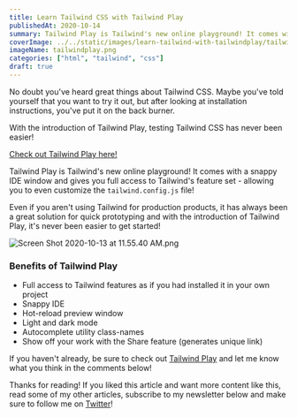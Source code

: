 ```yaml
---
title: Learn Tailwind CSS with Tailwind Play
publishedAt: 2020-10-14
summary: Tailwind Play is Tailwind's new online playground! It comes with a snappy IDE window and gives you full access to Tailwind's feature set - allowing you to even customize the tailwind.config.js file!
coverImage: ../../static/images/learn-tailwind-with-tailwindplay/tailwindplay.png
imageName: tailwindplay.png
categories: ["html", "tailwind", "css"]
draft: true
---
```


No doubt you've heard great things about Tailwind CSS. Maybe you've told yourself that you want to try it out, but after looking at installation instructions, you've put it on the back burner.

With the introduction of Tailwind Play, testing Tailwind CSS has never been easier!

[Check out Tailwind Play here!](https://play.tailwindcss.com/)

Tailwind Play is Tailwind's new online playground! It comes with a snappy IDE window and gives you full access to Tailwind's feature set - allowing you to even customize the `tailwind.config.js` file!

Even if you aren't using Tailwind for production products, it has always been a great solution for quick prototyping and with the introduction of Tailwind Play, it's never been easier to get started!

![Screen Shot 2020-10-13 at 11.55.40 AM.png](https://cdn.hashnode.com/res/hashnode/image/upload/v1602608162480/LVjjt2AE7.png)

### Benefits of Tailwind Play

- Full access to Tailwind features as if you had installed it in your own project
- Snappy IDE
- Hot-reload preview window
- Light and dark mode
- Autocomplete utility class-names
- Show off your work with the Share feature (generates unique link)

If you haven't already, be sure to check out [Tailwind Play](https://play.tailwindcss.com/) and let me know what you think in the comments below!

Thanks for reading! If you liked this article and want more content like this, read some of my other articles, subscribe to my newsletter below and make sure to follow me on [Twitter](https://twitter.com/OmarCoyer)!
